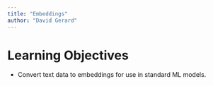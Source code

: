 ```yaml
---
title: "Embeddings"
author: "David Gerard"
---
```


# Learning Objectives

- Convert text data to embeddings for use in standard ML models.
